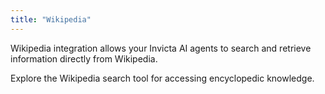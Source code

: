 ```yaml
---
title: "Wikipedia"
---
```


Wikipedia integration allows your Invicta AI agents to search and retrieve information directly from Wikipedia.

<CardGroup cols={2}>
  <Card
    title="Wikipedia Tools"
    icon="book"
    href="/tools/data-&-web-tools#wikipedia-search"
  >
    Explore the Wikipedia search tool for accessing encyclopedic knowledge.
  </Card>
</CardGroup>

